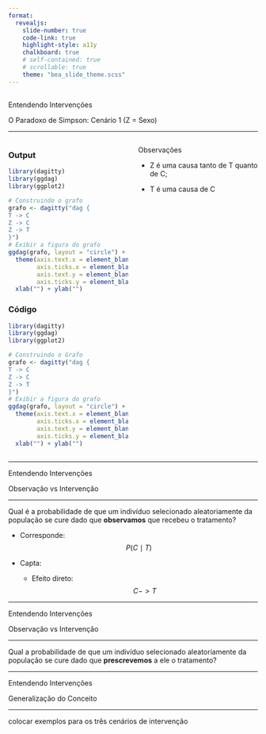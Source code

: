 ```yaml
---
format: 
  revealjs:
    slide-number: true
    code-link: true
    highlight-style: a11y
    chalkboard: true
    # self-contained: true
    # scrollable: true
    theme: "bea_slide_theme.scss"
---
```


##  {#intervencoes data-menu-title="Entendendo Intervenções"}

[Entendendo Intervenções]{.slide-title}

[O Paradoxo de Simpson: Cenário 1 (Z = Sexo)]{.custom-subtitle2}

<hr>

::: columns
::: {.column width="50%"}
::: panel-tabset
### Output

```r
library(dagitty)
library(ggdag)
library(ggplot2)

# Construindo o grafo
grafo <- dagitty("dag {
T -> C
Z -> C
Z -> T
}")
# Exibir a figura do grafo
ggdag(grafo, layout = "circle") +
  theme(axis.text.x = element_blank(),
        axis.ticks.x = element_blank(),
        axis.text.y = element_blank(),
        axis.ticks.y = element_blank()) +
  xlab("") + ylab("")

```

### Código

```r
library(dagitty)
library(ggdag)
library(ggplot2)

# Construindo o Grafo
grafo <- dagitty("dag {
T -> C
Z -> C
Z -> T
}")
# Exibir a figura do grafo
ggdag(grafo, layout = "circle") +
  theme(axis.text.x = element_blank(),
        axis.ticks.x = element_blank(),
        axis.text.y = element_blank(),
        axis.ticks.y = element_blank()) +
  xlab("") + ylab("")
```
:::
:::

::: {.column width="50%"}
::: sanchez-font
::: red-text
Observações
:::
:::

::: hr-red
:::

- Z é uma causa tanto de T quanto de C;

- T é uma causa de C
:::
:::

---

[Entendendo Intervenções]{.slide-title}

[Observação vs Intervenção]{.custom-subtitle2}

<hr>

::: sanchez-font
::: red-text
Qual é a probabilidade de que um indivíduo selecionado aleatoriamente da população se cure dado que **observamos** que recebeu o tratamento?
:::
:::

- Corresponde: $$P(C \mid T)$$

- Capta:

    - Efeito direto: $$C -> T$$


---

[Entendendo Intervenções]{.slide-title}

[Observação vs Intervenção]{.custom-subtitle2}

<hr>

::: sanchez-font
::: red-text
Qual a probabilidade de que um indivíduo selecionado aleatoriamente da população se cure dado que **prescrevemos** a ele o tratamento?
:::
:::

---

[Entendendo Intervenções]{.slide-title}

[Generalização do Conceito]{.custom-subtitle2}

<hr>

colocar exemplos para os três cenários de intervenção





